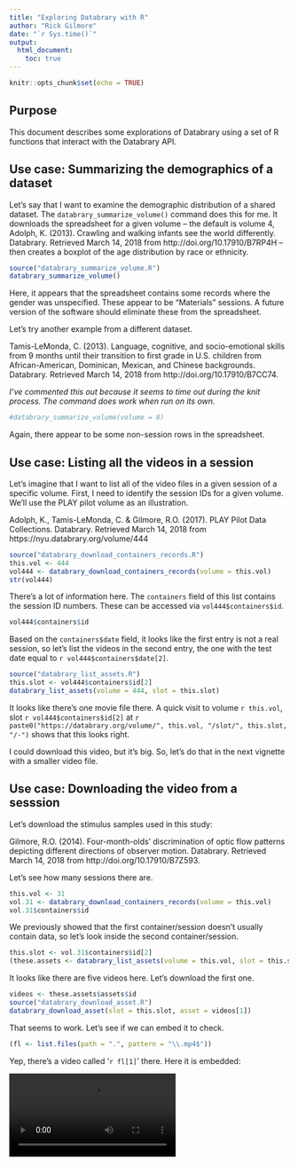 ```yaml
---
title: "Exploring Databrary with R"
author: "Rick Gilmore"
date: "`r Sys.time()`"
output: 
  html_document:
    toc: true
---
```


```r
knitr::opts_chunk$set(echo = TRUE)
```

## Purpose

This document describes some explorations of Databrary using a set of R functions that interact with the Databrary API.

## Use case: Summarizing the demographics of a dataset

Let's say that I want to examine the demographic distribution of a shared dataset. The `databrary_summarize_volume()` command does this for me. It downloads the spreadsheet for a given volume -- the default is volume 4, Adolph, K. (2013). Crawling and walking infants see the world differently. Databrary. Retrieved March 14, 2018 from http://doi.org/10.17910/B7RP4H -- then creates a boxplot of the age distribution by race or ethnicity.

```r
source("databrary_summarize_volume.R")
databrary_summarize_volume()
```

Here, it appears that the spreadsheet contains some records where the gender was unspecified. These appear to be "Materials" sessions. A future version of the software should eliminate these from the spreadsheet.

Let's try another example from a different dataset.

Tamis-LeMonda, C. (2013). Language, cognitive, and socio-emotional skills from 9 months until their transition to first grade in U.S. children from African-American, Dominican, Mexican, and Chinese backgrounds. Databrary. Retrieved March 14, 2018 from http://doi.org/10.17910/B7CC74.

*I've commented this out because it seems to time out during the knit process. The command does work when run on its own.*

```r
#databrary_summarize_volume(volume = 8)
```
Again, there appear to be some non-session rows in the spreadsheet.

## Use case: Listing all the videos in a session

Let's imagine that I want to list all of the video files in a given session of a specific volume. First, I need to identify the session IDs for a given volume. We'll use the PLAY pilot volume as an illustration.

Adolph, K., Tamis-LeMonda, C. & Gilmore, R.O. (2017). PLAY Pilot Data Collections. Databrary. Retrieved March 14, 2018 from https://nyu.databrary.org/volume/444

```r
source("databrary_download_containers_records.R")
this.vol <- 444
vol444 <- databrary_download_containers_records(volume = this.vol)
str(vol444)
```

There's a lot of information here. The `containers` field of this list contains the session ID numbers. These can be accessed via `vol444$containers$id`.

```r
vol444$containers$id
```
 
 Based on the `containers$date` field, it looks like the first entry is not a real session, so let's list the videos in the second entry, the one with the test date equal to `r vol444$containers$date[2]`. 
 
```r
source("databrary_list_assets.R")
this.slot <- vol444$containers$id[2]
databrary_list_assets(volume = 444, slot = this.slot)
```
 
 It looks like there's one movie file there. A quick visit to volume `r this.vol`, slot `r vol444$containers$id[2]` at `r paste0("https://databrary.org/volume/", this.vol, "/slot/", this.slot, "/-")` shows that this looks right.
 
I could download this video, but it's big. So, let's do that in the next vignette with a smaller video file.

## Use case: Downloading the video from a sesssion

Let's download the stimulus samples used in this study:

Gilmore, R.O. (2014). Four-month-olds' discrimination of optic flow patterns depicting different directions of observer motion. Databrary. Retrieved March 14, 2018 from http://doi.org/10.17910/B7Z593.

Let's see how many sessions there are.

```r
this.vol <- 31
vol.31 <- databrary_download_containers_records(volume = this.vol)
vol.31$containers$id
```

We previously showed that the first container/session doesn't usually contain data, so let's look inside the second container/session.

```r
this.slot <- vol.31$containers$id[2]
(these.assets <- databrary_list_assets(volume = this.vol, slot = this.slot))
```

It looks like there are five videos here. Let's download the first one.

```r
videos <- these.assets$assets$id
source("databrary_download_asset.R")
databrary_download_asset(slot = this.slot, asset = videos[1])
```
That seems to work. Let's see if we can embed it to check. 

```r
(fl <- list.files(path = ".", pattern = "\\.mp4$"))
```

Yep, there's a video called '`r fl[1]`' there. Here it is embedded:

<video controls>
  <source src="`r fl[1]`" type="video/mp4">
Your browser does not support the video tag.
</video>

Let's see if we can download a set of videos.

```r
lapply(videos, databrary_download_asset, slot = this.slot)
```

That is pretty satisfying.
